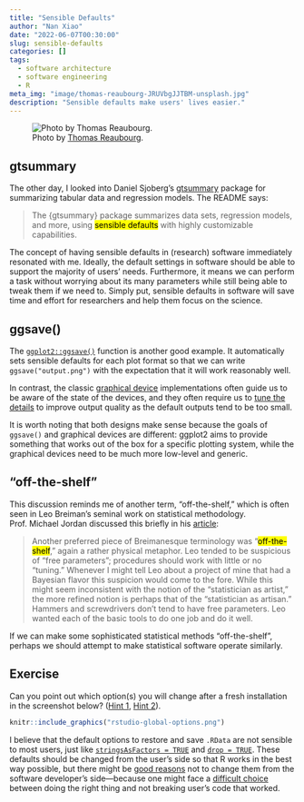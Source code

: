 ```yaml
---
title: "Sensible Defaults"
author: "Nan Xiao"
date: "2022-06-07T00:30:00"
slug: sensible-defaults
categories: []
tags:
  - software architecture
  - software engineering
  - R
meta_img: "image/thomas-reaubourg-JRUVbgJJTBM-unsplash.jpg"
description: "Sensible defaults make users' lives easier."
---
```


![Photo by [Thomas Reaubourg](https://unsplash.com/photos/JRUVbgJJTBM).](/image/thomas-reaubourg-JRUVbgJJTBM-unsplash.jpg)

## gtsummary

The other day, I looked into Daniel Sjoberg's
[gtsummary](https://www.danieldsjoberg.com/gtsummary/)
package for summarizing tabular data and regression models.
The README says:

> The {gtsummary} package summarizes data sets, regression models, and more,
> using <mark>sensible defaults</mark> with highly customizable capabilities.

The concept of having sensible defaults in (research) software immediately
resonated with me. Ideally, the default settings in software should be
able to support the majority of users' needs.
Furthermore, it means we can perform a task without worrying about its many
parameters while still being able to tweak them if we need to.
Simply put, sensible defaults in software will save time and effort
for researchers and help them focus on the science.

## ggsave()

The [`ggplot2::ggsave()`](https://ggplot2.tidyverse.org/reference/ggsave.html)
function is another good example.
It automatically sets sensible defaults for each plot format so that we can
write `ggsave("output.png")` with the expectation that it will work reasonably well.

In contrast, the classic
[graphical device](https://bookdown.org/rdpeng/exdata/graphics-devices.html)
implementations often guide us to be aware of the state of the devices,
and they often require us to [tune the details](https://ragg.r-lib.org/)
to improve output quality as the default outputs tend to be too small.

It is worth noting that both designs make sense because the goals of `ggsave()`
and graphical devices are different: ggplot2 aims to provide something that
works out of the box for a specific plotting system, while the graphical devices
need to be much more low-level and generic.

## "off-the-shelf"

This discussion reminds me of another term, "off-the-shelf," which is often
seen in Leo Breiman's seminal work on statistical methodology.
Prof. Michael Jordan discussed this briefly in his
[article](https://doi.org/10.1214/10-AOAS387):

> Another preferred piece of Breimanesque terminology was
> "<mark>off-the-shelf</mark>," again a rather physical metaphor.
> Leo tended to be suspicious of "free parameters"; procedures should work with
> little or no "tuning." Whenever I might tell Leo about a project of mine that
> had a Bayesian flavor this suspicion would come to the fore.
> While this might seem inconsistent with the notion of the
> "statistician as artist," the more refined notion is perhaps that of the
> "statistician as artisan." Hammers and screwdrivers don't tend to have free
> parameters. Leo wanted each of the basic tools to do one job and do it well.

If we can make some sophisticated statistical methods "off-the-shelf",
perhaps we should attempt to make statistical software operate similarly.

## Exercise

Can you point out which option(s) you will change after
a fresh installation in the screenshot below?
([Hint 1](https://rstats.wtf/source-and-blank-slates.html),
[Hint 2](https://rmd4sci.njtierney.com/rstudio-what-and-why.html)).

```r
knitr::include_graphics("rstudio-global-options.png")
```

I believe that the default options to restore and save `.RData` are not sensible
to most users, just like
[`stringsAsFactors = TRUE`](https://developer.r-project.org/Blog/public/2020/02/16/stringsasfactors/)
and [`drop = TRUE`](https://win-vector.com/2018/02/27/r-tip-use-drop-false-with-data-frames/).
These defaults should be changed from the user's side so that R works in the
best way possible, but there might be
[good reasons](https://forum.posit.co/t/defaults-of-saving-and-restoring-workspace/939/2)
not to change them from the software developer's side---because one might
face a [difficult choice](https://yihui.org/en/2018/11/biggest-regret-knitr/)
between doing the right thing and not breaking user's code that worked.
